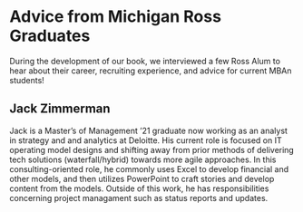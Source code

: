 # Advice from Michigan Ross Graduates {-}

During the development of our book, we interviewed a few Ross Alum to hear about their career, recruiting experience, and advice for current MBAn students!

## Jack Zimmerman {-}
Jack is a Master's of Management '21 graduate now working as an analyst in strategy and and analytics at Deloitte. His current role is focused on IT operating model designs and shifting away from prior methods of delivering tech solutions (waterfall/hybrid) towards more agile approaches. In this consulting-oriented role, he commonly uses Excel to develop financial and other models, and then utilizes PowerPoint to craft stories and develop content from the models. Outside of this work, he has responsibilities concerning project managament such as status reports and updates. 